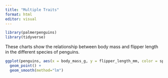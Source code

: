 ```yaml
---
title: "Multiple Traits"
format: html
editor: visual
---
```


```r
library(palmerpenguins)
library(tidyverse)
```

These charts show the relationship between body mass and flipper length in the different species of penguins.

```R
ggplot(penguins, aes(x = body_mass_g, y = flipper_length_mm, color = species)) +
  geom_point() +
  geom_smooth(method="lm")

```
